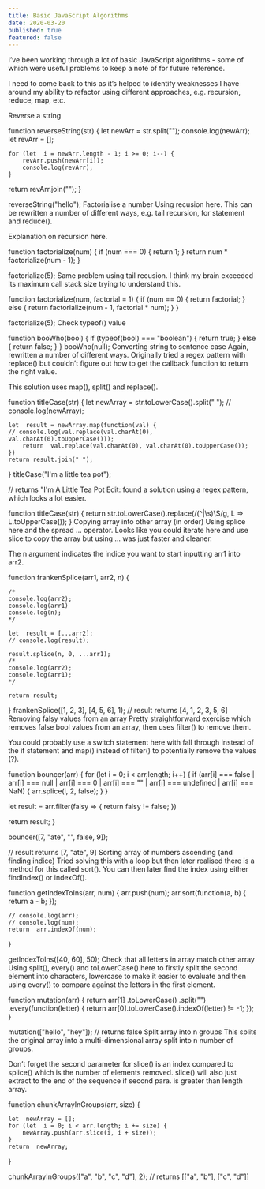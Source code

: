 ```yaml
---
title: Basic JavaScript Algorithms
date: 2020-03-20
published: true
featured: false
---
```

I’ve been working through a lot of basic JavaScript algorithms - some of which were useful problems to keep a note of for future reference.

I need to come back to this as it’s helped to identify weaknesses I have around my ability to refactor using different approaches, e.g. recursion, reduce, map, etc.

Reverse a string

function  reverseString(str) {
	let  newArr = str.split("");
	console.log(newArr);
	let  revArr = [];

	for (let  i = newArr.length - 1; i >= 0; i--) {
		revArr.push(newArr[i]);
		console.log(revArr);
	}
return  revArr.join("");
}

reverseString("hello");
Factorialise a number
Using recusion here. This can be rewritten a number of different ways, e.g. tail recursion, for statement and reduce().

Explanation on recursion here.

function factorialize(num) {
	if (num === 0) {
		return 1;
	}
	return num * factorialize(num - 1);
}

factorialize(5);
Same problem using tail recusion. I think my brain exceeded its maximum call stack size trying to understand this.

function factorialize(num, factorial = 1) {
	if (num == 0) {
		return factorial;
	} else {
		return factorialize(num - 1, factorial * num);
	}
}

factorialize(5);
Check typeof() value

function  booWho(bool) {
	if (typeof(bool) === "boolean") {
		return  true;
	} else {
		return  false;
	}
}
booWho(null);
Converting string to sentence case
Again, rewritten a number of different ways. Originally tried a regex pattern with replace() but couldn’t figure out how to get the callback function to return the right value.

This solution uses map(), split() and replace().

function  titleCase(str) {
	let  newArray = str.toLowerCase().split(" ");
	// console.log(newArray);

	let  result = newArray.map(function(val) {
	// console.log(val.replace(val.charAt(0), val.charAt(0).toUpperCase()));
		return  val.replace(val.charAt(0), val.charAt(0).toUpperCase());
	})
	return result.join(" ");
}
titleCase("I'm a little tea pot");

// returns "I'm A Little Tea Pot
Edit: found a solution using a regex pattern, which looks a lot easier.

function titleCase(str) {
	return str.toLowerCase().replace(/(^|\s)\S/g, L => L.toUpperCase());
}
Copying array into other array (in order)
Using splice here and the spread ... operator. Looks like you could iterate here and use slice to copy the array but using ... was just faster and cleaner.

The n argument indicates the indice you want to start inputting arr1 into arr2.

function frankenSplice(arr1, arr2, n) {

	/*
	console.log(arr2);
	console.log(arr1)
	console.log(n);
	*/

	let  result = [...arr2];
	// console.log(result);

	result.splice(n, 0, ...arr1);
	/*
	console.log(arr2);
	console.log(arr1);
	*/

	return result;
}
frankenSplice([1, 2, 3], [4, 5, 6], 1);
// result returns [4, 1, 2, 3, 5, 6]
Removing falsy values from an array
Pretty straightforward exercise which removes false bool values from an array, then uses filter() to remove them.

You could probably use a switch statement here with fall through instead of the if statement and map() instead of filter() to potentially remove the values (?).

function  bouncer(arr) {
	for (let  i = 0; i < arr.length; i++) {
	if (arr[i] === false |
	arr[i] === null |
	arr[i] === 0 |
	arr[i] === "" |
	arr[i] === undefined |
	arr[i] === NaN) {
		arr.splice(i, 2, false);
		}
	}

let  result = arr.filter(falsy => {
	return  falsy != false;
})

return  result;
}

bouncer([7, "ate", "", false, 9]);

// result returns [7, "ate", 9]
Sorting array of numbers ascending (and finding indice)
Tried solving this with a loop but then later realised there is a method for this called sort(). You can then later find the index using either findIndex() or indexOf().

function  getIndexToIns(arr, num) {
	arr.push(num);
	arr.sort(function(a, b) {
		return  a - b;
	});

	// console.log(arr);
	// console.log(num);
	return  arr.indexOf(num);
}

getIndexToIns([40, 60], 50);
Check that all letters in array match other array
Using split(), every() and toLowerCase() here to firstly split the second element into characters, lowercase to make it easier to evaluate and then using every() to compare against the letters in the first element.

function  mutation(arr) {
	return  arr[1]
		.toLowerCase()
		.split("")
		.every(function(letter) {
			return  arr[0].toLowerCase().indexOf(letter) != -1;
		});
}

mutation(["hello", "hey"]);
// returns false
Split array into n groups
This splits the original array into a multi-dimensional array split into n number of groups.

Don’t forget the second parameter for slice() is an index compared to splice() which is the number of elements removed. slice() will also just extract to the end of the sequence if second para. is greater than length array.

function  chunkArrayInGroups(arr, size) {

	let  newArray = [];
	for (let  i = 0; i < arr.length; i += size) {
		newArray.push(arr.slice(i, i + size));
	}
	return  newArray;
}

chunkArrayInGroups(["a", "b", "c", "d"], 2);
// returns [["a", "b"], ["c", "d"]]
